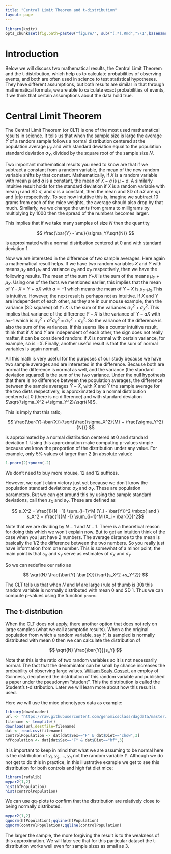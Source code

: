 ```yaml
---
title: "Central Limit Theorem and t-distribution"
layout: page
---
```


```r
library(knitr)
opts_chunk$set(fig.path=paste0("figure/", sub("(.*).Rmd","\\1",basename(knitr:::knit_concord$get('infile'))), "-"))
```

# Introduction

Below we will discuss two mathematical results, the Central Limit Theorem and the t-distribution,
which help us to calculate probabilities of observing events,
and both are often used in science to test statistical hypotheses.
They have different assumptions, but both results are similar in that through
mathematical formula, we are able to calculate exact probabilities of events, if we think that certain
assumptions about the data hold true.

# Central Limit Theorem 

The Central Limit Theorem (or CLT) is one of the most used mathematical results in science. It tells us that when the sample size is large the average $\bar{Y}$ of a random sample follows a normal distribution centered at the population average $\mu_Y$ and with standard deviation equal to the population standard deviation $\sigma_Y$, divided by the square root of the sample size $N$. 

Two important mathematical results you need to know are that if we subtract a constant from a random variable, the mean of the new random variable shifts by that constant. Mathematically, if $X$ is a random variable with mean $\mu$ and $a$ is a constant, the mean of $X - a$ is $\mu-a$. A similarly intuitive result holds for the standard deviation if $X$ is a random variable with mean $\mu$ and SD $\sigma$, and $a$ is a constant, then the mean and SD of $aX$ are $a \mu$ and $|a| \sigma$ respectively. To see how intuitive this is, imagine we subtract 10 grams from each of the mice weights, the average should also drop by that much. Similarly, we we change the units from grams to milligrams by multiplying by 1000 then the spread of the numbers becomes larger.

This implies that if we take many samples of size $N$ then the quantity 

$$
\frac{\bar{Y} - \mu}{\sigma_Y/\sqrt{N}}
$$

is approximated with a normal distribution centered at 0 and with standard deviation 1.

Now we are interested in the difference of two sample averages. Here again a mathematical result helps. If we have two random variables $X$ and $Y$ with means $\mu_X$ and $\mu_Y$ and variance $\sigma_X$ and $\sigma_Y$ respectively, then we have the following results. The mean of the sum $Y$+$X$ is the sum of the means $\mu_Y$ + $\mu_X$. Using one of the facts we mentioned earlier, this implies that the mean of $Y$ - $X$ = $Y$ + $aX$ with $a=-1$ which means the mean of $Y-X$ is $\mu_Y$-$\mu_X$.This is intuitive. However, the next result is perhaps not as intuitive.  If $X$ and $Y$ are independent of each other, as they are in our mouse example, then the variance (SD squared) of $Y$+$X$ is the sum of the variances $\sigma_Y^2+\sigma_X^2$. This implies that variance of the difference $Y-X$ is the variance of $Y - aX$ with a=-1 which is $\sigma^2_Y + a^2 \sigma_X^2$ = 
$\sigma^2_Y + \sigma_X^2$. So the variance of the difference is also the sum of the variances. If this seems like a counter intuitive result, think that if $X$ and $Y$ are independent of each other, the sign does not really matter, it can be considered random: if $X$ is normal with certain variance, for example, so is $-X$.  Finally, another useful result is that the sum of normal variables is again normal.

All this math is very useful for the purposes of our study because we have two sample averages and are interested in the difference. Because both are normal the difference is normal as well, and the variance (the standard deviation squared) is the sum of the two variance.
Under the null hypothesis that there is no difference between the population averages, the difference between the sample averages $\hat{Y}-\hat{X}$, with $\hat{X}$ and $\hat{Y}$ the sample average for the two diets respectively, is approximated by a normal distribution centered at 0 (there is no difference) and with standard deviation $\sqrt{\sigma_X^2 +\sigma_Y^2}/\sqrt{N}$. 

This is imply that this ratio,

$$
\frac{\bar{Y}-\bar{X}}{\sqrt{\frac{\sigma_X^2}{M} + \frac{\sigma_Y^2}{N}}}
$$

is approximated by a normal distribution centered at 0 and standard deviation 1.  Using this approximation make computing p-values simple because we know the proportion of the distribution under any value. For example, only 5% values of larger than 2 (in absolute value):
```r
1-pnorm(2)+pnorm(-2)
```
We don't need to buy more mouse,  12 and 12 suffices.

However, we can't claim victory just yet because  we don't know the population standard deviations: $\sigma_X$ and $\sigma_Y$. These are population parameters. But we can get around this by using the sample standard deviations, call then $s_X$ and $s_Y$. These are defined as 

$$ s_X^2 = \frac{1}{N - 1} \sum_{i=1}^M (Y_i - \bar{Y})^2  \mbox{ and } s_X^2 = \frac{1}{M  -1} \sum_{i=1}^M (X_i - \bar{X})^2$$

Note that we are dividing by $N-1$ and $M-1$. There is a theoretical reason for doing this which we won't explain now. But to get an intuition think of the case when you just have 2 numbers. The average distance to the mean is basically the 1/2 the difference between the two numbers. So you really just have information from one number. This is somewhat of a minor point, the main point is that $s_X$ and $s_Y$ serve as estimates of $\sigma_X$ and $\sigma_Y$

So we can redefine our ratio as

$$
\sqrt{N} \frac{\bar{Y}-\bar{X}}{\sqrt{s_X^2 +s_Y^2}}
$$

The CLT tells us that when $N$ and $M$ are large (rule of thumb is 30) this random variable is normally distributed with mean 0 and SD 1. Thus we can compute p-values using the function `pnorm`.

## The t-distribution

When the CLT does not apply, there another option that does not rely on large samples (what we call asymptotic results). When a the original population from which a random variable, say $Y$, is sampled is normally distributed with mean 0 then we can calculate the distribution of 

$$
\sqrt{N} \frac{\bar{Y}}{s_Y}
$$

Note that this is the ratio of two random variables so it is not necessarily normal. The fact that the denominator can be small by chance increases the probability of observing large values. [William Sealy Gosset](http://en.wikipedia.org/wiki/William_Sealy_Gosset), an employ of Guinness, deciphered the distribution of this random variable and published a paper under the pseudonym "student". This the distribution is called the Student's t-distribution. Later we will learn more about how this result is used.

Here we will use the mice phenotypes data as example:

```r
library(downloader)
url <- "https://raw.githubusercontent.com/genomicsclass/dagdata/master/inst/extdata/mice_pheno.csv"
filename <- tempfile()
download(url,destfile=filename)
dat <- read.csv(filename)
controlPopulation <- dat[dat$Sex=="F" & dat$Diet=="chow",3]
hfPopulation <- dat[dat$Sex=="F" & dat$Diet=="hf",3]
```

It is important to keep in mind that what we are assuming to be normal here is the distribution of $y_1,y_2,\dots,y_n$ not the random variable $\bar{Y}$. Although we do not get to do this in practice, in this illustrative example we get to see this distribution for both controls and high fat diet mice:

```r
library(rafalib)
mypar2(1,2)
hist(hfPopulation)
hist(controlPopulation)
```

We can use qq-plots to confirm that the distribution are relatively close to being normally distributed.

```r
mypar2(1,2)
qqnorm(hfPopulation);qqline(hfPopulation)
qqnorm(controlPopulation);qqline(controlPopulation)
```

The larger the sample, the more forgiving the result is to the weakness of this approximation. We will later see that for this particular dataset the t-distribution works well even for  sample sizes as small as 3.


